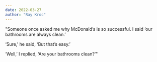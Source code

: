 ```yaml
---
date: 2022-03-27
author: "Ray Kroc"
---
```


"Someone once asked me why McDonald’s is so successful. I said ‘our bathrooms are always clean.’ 

‘Sure,’ he said, ‘But that’s easy.’

‘Well,’ I replied, ‘Are your bathrooms clean?’" 
